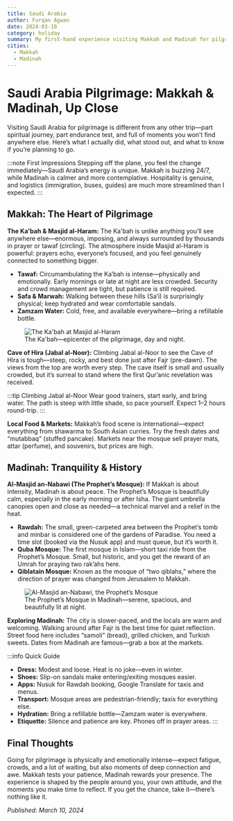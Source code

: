 ```yaml
---
title: Saudi Arabia
author: Furqan Agwan
date: 2024-03-10
category: holiday
summary: My first-hand experience visiting Makkah and Madinah for pilgrimage—covering the Ka'bah, Prophet’s Mosque, Cave of Hira, and practical tips for first-timers.
cities:
  - Makkah
  - Madinah
---
```


# Saudi Arabia Pilgrimage: Makkah & Madinah, Up Close

Visiting Saudi Arabia for pilgrimage is different from any other trip—part spiritual journey, part endurance test, and full of moments you won’t find anywhere else. Here’s what I actually did, what stood out, and what to know if you’re planning to go.

:::note First Impressions
Stepping off the plane, you feel the change immediately—Saudi Arabia’s energy is unique. Makkah is buzzing 24/7, while Madinah is calmer and more contemplative. Hospitality is genuine, and logistics (immigration, buses, guides) are much more streamlined than I expected.
:::

## Makkah: The Heart of Pilgrimage

**The Ka'bah & Masjid al-Haram:**
The Ka'bah is unlike anything you’ll see anywhere else—enormous, imposing, and always surrounded by thousands in prayer or tawaf (circling). The atmosphere inside Masjid al-Haram is powerful: prayers echo, everyone’s focused, and you feel genuinely connected to something bigger.

- **Tawaf:** Circumambulating the Ka’bah is intense—physically and emotionally. Early mornings or late at night are less crowded. Security and crowd management are tight, but patience is still required.
- **Safa & Marwah:** Walking between these hills (Sa’i) is surprisingly physical; keep hydrated and wear comfortable sandals.
- **Zamzam Water:** Cold, free, and available everywhere—bring a refillable bottle.

<figure>
  <img
    src="https://images.unsplash.com/photo-1506744038136-46273834b3fb?auto=format&fit=crop&w=800&q=80"
    alt="The Ka'bah at Masjid al-Haram"
  />
  <figcaption>The Ka'bah—epicenter of the pilgrimage, day and night.</figcaption>
</figure>

**Cave of Hira (Jabal al-Noor):**
Climbing Jabal al-Noor to see the Cave of Hira is tough—steep, rocky, and best done just after Fajr (pre-dawn). The views from the top are worth every step. The cave itself is small and usually crowded, but it’s surreal to stand where the first Qur’anic revelation was received.

:::tip Climbing Jabal al-Noor
Wear good trainers, start early, and bring water. The path is steep with little shade, so pace yourself. Expect 1–2 hours round-trip.
:::

**Local Food & Markets:**
Makkah’s food scene is international—expect everything from shawarma to South Asian curries. Try the fresh dates and “mutabbaq” (stuffed pancake). Markets near the mosque sell prayer mats, attar (perfume), and souvenirs, but prices are high.

## Madinah: Tranquility & History

**Al-Masjid an-Nabawi (The Prophet’s Mosque):**
If Makkah is about intensity, Madinah is about peace. The Prophet’s Mosque is beautifully calm, especially in the early morning or after Isha. The giant umbrella canopies open and close as needed—a technical marvel and a relief in the heat.

- **Rawdah:** The small, green-carpeted area between the Prophet’s tomb and minbar is considered one of the gardens of Paradise. You need a time slot (booked via the Nusuk app) and must queue, but it’s worth it.
- **Quba Mosque:** The first mosque in Islam—short taxi ride from the Prophet’s Mosque. Small, but historic, and you get the reward of an Umrah for praying two rak’ahs here.
- **Qiblatain Mosque:** Known as the mosque of “two qiblahs,” where the direction of prayer was changed from Jerusalem to Makkah.

<figure>
  <img
    src="https://images.unsplash.com/photo-1464983953574-0892a716854b?auto=format&fit=crop&w=800&q=80"
    alt="Al-Masjid an-Nabawi, the Prophet’s Mosque"
  />
  <figcaption>The Prophet’s Mosque in Madinah—serene, spacious, and beautifully lit at night.</figcaption>
</figure>

**Exploring Madinah:**
The city is slower-paced, and the locals are warm and welcoming. Walking around after Fajr is the best time for quiet reflection. Street food here includes “samoli” (bread), grilled chicken, and Turkish sweets. Dates from Madinah are famous—grab a box at the markets.

:::info Quick Guide
- **Dress:** Modest and loose. Heat is no joke—even in winter.
- **Shoes:** Slip-on sandals make entering/exiting mosques easier.
- **Apps:** Nusuk for Rawdah booking, Google Translate for taxis and menus.
- **Transport:** Mosque areas are pedestrian-friendly; taxis for everything else.
- **Hydration:** Bring a refillable bottle—Zamzam water is everywhere.
- **Etiquette:** Silence and patience are key. Phones off in prayer areas.
:::

## Final Thoughts

Going for pilgrimage is physically and emotionally intense—expect fatigue, crowds, and a lot of waiting, but also moments of deep connection and awe. Makkah tests your patience, Madinah rewards your presence. The experience is shaped by the people around you, your own attitude, and the moments you make time to reflect. If you get the chance, take it—there’s nothing like it.

_Published: March 10, 2024_
